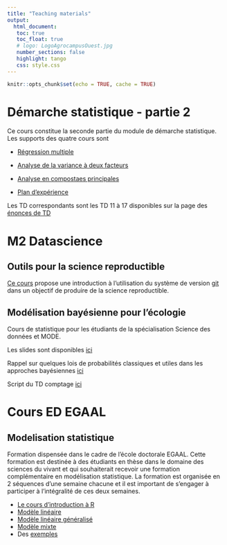 ```yaml
---
title: "Teaching materials"
output: 
  html_document:
   toc: true
   toc_float: true
   # logo: LogoAgrocampusOuest.jpg
   number_sections: false
   highlight: tango
   css: style.css
---
```





```r
knitr::opts_chunk$set(echo = TRUE, cache = TRUE)
```

# Démarche statistique - partie 2

Ce cours constitue la seconde partie du module de démarche statistique. Les supports des quatre cours sont

- [Régression multiple](http://marieetienne.github.io/demarche_stat_partie2/_presentation/regression.html)

- [Analyse de la variance à deux facteurs](http://marieetienne.github.io/demarche_stat_partie2/_presentation/anova2.html)

- [Analyse en compostaes principales](http://marieetienne.github.io/demarche_stat_partie2/_presentation/acp.html)

- [Plan d'expérience](http://marieetienne.github.io/demarche_stat_partie2/_presentation/plan_exp.html)


Les  TD correspondants sont les TD 11 à 17 disponibles sur la page des [énonces de TD](https://agrocampusds.github.io/demarche_statistique/)


# M2 Datascience


## Outils pour la science reproductible

[Ce cours](https://marieetienne.github.io/reproductibilite/) propose une introduction à l'utilisation du système de version 
[git](https://git-scm.com/) dans un objectif de produire de la science reproductible.


## Modélisation bayésienne pour l'écologie

Cours de statistique pour les étudiants de la spécialisation Science des données et MODE.

Les slides sont disponibles [ici](https://marieetienne.github.io/bayesian_and_ecology/_presentation/#1)

Rappel sur quelques lois de probabilités classiques et utiles dans les approches bayésiennes [ici](slides/LoiProbas.pdf)

Script du TD comptage [ici](slides/TD_Pup2.pdf) 



# Cours ED EGAAL

## Modelisation statistique 

Formation dispensée dans le cadre de l'école doctorale EGAAL. Cette formation est destinée à des étudiants en thèse dans le domaine des sciences du vivant et qui souhaiterait recevoir une formation complémentaire en modélisation statistique. La formation est organisée en 2 séquences d'une semaine chacune et il est important de s'engager à participer à l'intégralité de ces deux semaines. 

- [Le cours d'introduction à R](slides/mod_stat_jour1.pdf) 
- [Modèle linéaire](slides/mod_stat_jour2.pdf) 
- [Modèle linéaire  généralisé](slides/mod_stat_jour4.pdf)
- [Modèle mixte](slides/mod_stat_jour5.pdf)
- Des [exemples](https://marieetienne.github.io/ModStat/)

        

